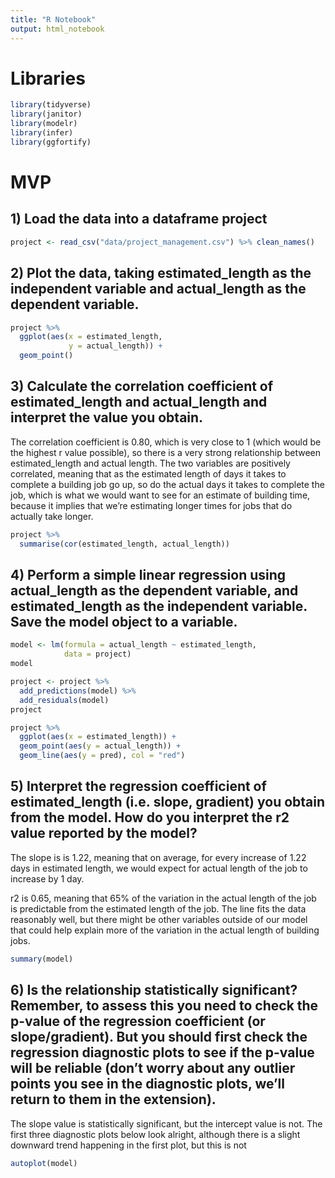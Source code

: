 ```yaml
---
title: "R Notebook"
output: html_notebook
---
```



# Libraries

```r
library(tidyverse)
library(janitor)
library(modelr)
library(infer)
library(ggfortify)
```

# MVP

## 1) Load the data into a dataframe project

```r
project <- read_csv("data/project_management.csv") %>% clean_names()
```

## 2) Plot the data, taking estimated_length as the independent variable and actual_length as the dependent variable.

```r
project %>% 
  ggplot(aes(x = estimated_length,
             y = actual_length)) +
  geom_point()
```

## 3) Calculate the correlation coefficient of estimated_length and actual_length and interpret the value you obtain.

The correlation coefficient is 0.80, which is very close to 1 (which would be the highest r value possible), so there is a very strong relationship between estimated_length and actual length. The two variables are positively correlated, meaning that as the estimated length of days it takes to complete a building job go up, so do the actual days it takes to complete the job, which is what we would want to see for an estimate of building time, because it implies that we're estimating longer times for jobs that do actually take longer.

```r
project %>% 
  summarise(cor(estimated_length, actual_length))
```

## 4) Perform a simple linear regression using actual_length as the dependent variable, and estimated_length as the independent variable. Save the model object to a variable.

```r
model <- lm(formula = actual_length ~ estimated_length,
            data = project)
model
```

```r
project <- project %>% 
  add_predictions(model) %>% 
  add_residuals(model)
project
```

```r
project %>% 
  ggplot(aes(x = estimated_length)) +
  geom_point(aes(y = actual_length)) +
  geom_line(aes(y = pred), col = "red")
```

## 5) Interpret the regression coefficient of estimated_length (i.e. slope, gradient) you obtain from the model. How do you interpret the r2 value reported by the model?

The slope is is 1.22, meaning that on average, for every increase of 1.22 days in estimated length, we would expect for actual length of the job to increase by 1 day.

r2 is 0.65, meaning that 65% of the variation in the actual length of the job is predictable from the estimated length of the job. The line fits the data reasonably well, but there might be other variables outside of our model that could help explain more of the variation in the actual length of building jobs.


```r
summary(model)
```


## 6) Is the relationship statistically significant? Remember, to assess this you need to check the p-value of the regression coefficient (or slope/gradient). But you should first check the regression diagnostic plots to see if the p-value will be reliable (don’t worry about any outlier points you see in the diagnostic plots, we’ll return to them in the extension).

The slope value is statistically significant, but the intercept value is not. The first three diagnostic plots below look alright, although there is a slight downward trend happening in the first plot, but this is not 


```r
autoplot(model)
```

